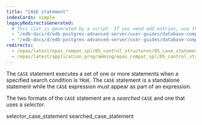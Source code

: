 ```yaml
---
title: "CASE statement"
indexCards: simple
legacyRedirectsGenerated:
  # This list is generated by a script. If you need add entries, use the `legacyRedirects` key.
  - "/edb-docs/d/edb-postgres-advanced-server/user-guides/database-compatibility-for-oracle-developers-guide/9.6/Database_Compatibility_for_Oracle_Developers_Guide_v9.6.1.066.html"
  - "/edb-docs/d/edb-postgres-advanced-server/user-guides/database-compatibility-for-oracle-developers-guide/9.5/Database_Compatibility_for_Oracle_Developers_Guide.1.160.html"
redirects:
  - /epas/latest/epas_compat_spl/05_control_structures/05_case_statement/ #generated for docs/epas/reorg-role-use-case-mode
  - /epas/latest/application_programming/epas_compat_spl/05_control_structures/05_case_statement/
---
```


<div id="case_statement" class="registered_link"></div>

The `CASE` statement executes a set of one or more statements when a specified search condition is `TRUE`. The `CASE` statement is a standalone statement while the `CASE` expression must appear as part of an expression.

The two formats of the `CASE` statement are a *searched* `CASE` and one that uses a *selector*.

<div class="toctree" maxdepth="3">

selector_case_statement searched_case_statement

</div>
